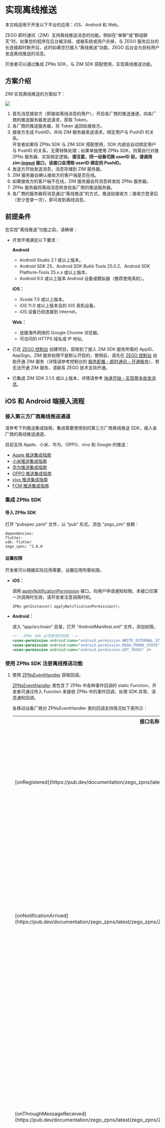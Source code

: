 # 实现离线推送


<Note title="Note">
本文档适用于开发以下平台的应用：iOS、Android 和 Web。
</Note>

ZEGO 即时通讯（ZIM）支持离线推送消息的功能。例如在“单聊”或“群组聊天”时，如果您的程序在后台被冻结、或被系统或用户杀掉，与 ZEGO 服务后台的长连接超时断开后，此时如果您已接入“离线推送”功能，ZEGO 后台会为目标用户发送离线推送的消息。

开发者可以通过集成 ZPNs SDK，与 ZIM SDK 搭配使用，实现离线推送功能。

## 方案介绍

ZIM 实现离线推送的方案如下：

<Frame width="512" height="auto" caption="">
  <img src="https://storage.zego.im/sdk-doc/Pics/ZIM/OfflinePush/Android.png" />
</Frame>

1. 首先消息接收方（即接收离线消息的用户），开启各厂商的推送通道，向各厂商的推送服务器发送请求，获取 Token。
2. 各厂商的推送服务器，将 Token 返回给接收方。
3. 接收方生成 PushID，并向 ZIM 服务器发送请求，绑定用户与 PushID 的关系。
    <Note title="Note">  
    开发者如果将 ZPNs SDK 与 ZIM SDK 搭配使用，SDK 内部会自动绑定用户与 PushID 的关系，无需特殊处理；如果单独使用 ZPNs SDK，则需自行对接 ZPNs 服务器、实现绑定逻辑。**请注意，同一设备切换 userID 前，请调用 zim.[logout](https://pub.dev/documentation/zego_zim/latest/zego_zim/ZIM/logout.html) 接口，该接口会清除 userID 绑定的 PushID。**
    </Note>
4. 发送方开始发送消息，消息存储到 ZIM 服务器。
5. ZIM 服务器会确认接收方的客户端是否在线。
6. 如果接收方的客户端不在线，ZIM 服务器会将消息转发给 ZPNs 服务器。
7. ZPNs 服务器将离线消息转发给各厂商的推送服务器。
8. 各厂商的服务器将消息通过“离线推送”的方式，推送给接收方；接收方登录后（至少登录一次），即可收到离线消息。

## 前提条件

在实现“离线推送”功能之前，请确保：

- 开发环境满足以下要求：

    **Android** 
    - Android Studio 2.1 或以上版本。
    - Android SDK 25、Android SDK Build-Tools 25.0.2、Android SDK Platform-Tools 25.x.x 或以上版本。
    - Android 9.0 或以上版本 Android 设备或模拟器（推荐使用真机）。

    **iOS：** 
    - Xcode 7.0 或以上版本。
    - iOS 11.0 或以上版本且的 iOS 真机设备。
    - iOS 设备已经连接到 Internet。

    **Web：**    
    - 连接海外网络的 Google Chrome 浏览器。
    - 可访问的 HTTPS 域名或 IP 地址。
- 已在 [ZEGO 控制台](https://console.zego.im) 创建项目，获取到了接入 ZIM SDK 服务所需的 AppID、AppSign。ZIM 服务权限不是默认开启的，使用前，请先在 [ZEGO 控制台](https://console.zego.im) 自助开通 ZIM 服务（详情请参考控制台的 [服务配置 - 即时通讯 - 开通服务](https://doc-zh.zego.im/article/14994)），若无法开通 ZIM 服务，请联系 ZEGO 技术支持开通。
- 已集成 ZIM SDK 2.1.5 或以上版本，详情请参考 [快速开始 - 实现基本收发消息](./../Send%20and%20receive%20messages.mdx)。


## iOS 和 Android 端接入流程

### 接入第三方厂商离线推送通道

请参考下列推送集成指南，集成需要使用到的第三方厂商离线推送 SDK，接入各厂商的离线推送通道。

目前支持 Apple、小米、华为、OPPO、vivo 和 Google 的推送：

- [Apple 推送集成指南](./Integrate%20APNs.mdx)
- [小米推送集成指南](./Integrate%20Xiaomi.mdx)
- [华为推送集成指南](./Integrate%20Huawei.mdx)
- [OPPO 推送集成指南](./Integrate%20OPPO.mdx)
- [vivo 推送集成指南](./Integrate%20vivo.mdx)
- [FCM 推送集成指南](./Integrate%20FCM.mdx)

### 集成 ZPNs SDK

#### 导入 ZPNs SDK

打开 “pubspec.yaml” 文件，以 “pub” 形式，添加 “zego_zim” 依赖：

```pub
dependencies:
flutter:
sdk: flutter
zego_zpns: ^2.6.0
```

#### 设置权限

开发者可以根据实际应用需要，设置应用所需权限。

- **iOS：**

    调用 [applyNotificationPermission](https://pub.dev/documentation/zego_zpns/latest/zego_zpns/ZPNs/applyNotificationPermission.html) 接口，向用户申请通知权限。本接口仅第一次调用时生效，请开发者注意调用时机。

    ```dart
    ZPNs.getInstance().applyNotificationPermission();
    ```

- **Android：**

    进入 “app/src/main” 目录，打开 “AndroidManifest.xml” 文件，添加权限。 

    ```xml
    <!-- ZPNs SDK 必须使用的权限 -->
    <uses-permission android:name="android.permission.WRITE_EXTERNAL_STORAGE" />
    <uses-permission android:name="android.permission.READ_PHONE_STATE" />
    <uses-permission android:name="android.permission.GET_TASKS" />
    ```

### 使用 ZPNs SDK 注册离线推送功能

1.  使用 [ZPNsEventHandler](https://pub.dev/documentation/zego_zpns/latest/zego_zpns/ZPNsEventHandler-class.html) 获取回调。

    <a id="HowToGetPushID"></a>

    [ZPNsEventHandler](https://pub.dev/documentation/zego_zpns/latest/zego_zpns/ZPNsEventHandler-class.html) 类包含了 ZPNs 中各种事件回调的 static Function，开发者可通过传入 Function 来接收 ZPNs 中的事件回调，处理 SDK 异常、消息通知回调。

    各移动设备厂商对 ZPNsEventHandler 类的回调支持情况如下表所示：

    <table>
    <tbody><tr>
    <th>接口名称</th>
    <th>接口说明</th>
    <th>厂商支持情况</th>
    </tr>
    <tr>
    <td>[onRegistered](https://pub.dev/documentation/zego_zpns/latest/zego_zpns/ZPNsEventHandler/onRegistered.html)</td>
    <td>厂商注册“离线推送”的结果回调。厂商注册“离线推送”的结果，会统一在此接口抛出，可通过该回调获取到 PushID。</td>
    <td>所有厂商都支持该回调。</td>
    </tr>
    <tr>
    <td>[onNotificationArrived](https://pub.dev/documentation/zego_zpns/latest/zego_zpns/ZPNsEventHandler/onNotificationArrived.html)</td>
    <td>厂商通知展示回调。厂商通知展示回调，统一在此接口抛出。</td>
    <td><ul><li>苹果: 支持该回调。</li><li>小米：App 处于前后台状态下才能收到此回调。</li><li>华为：不支持该回调。</li><li>OPPO：不支持该回调。</li><li>vivo：不支持该回调。</li><li>Google: 不支持该回调。</li></ul></td>
    </tr>
    <tr>
    <td>[onThroughMessageReceived](https://pub.dev/documentation/zego_zpns/latest/zego_zpns/ZPNsEventHandler/onThroughMessageReceived.html)</td>
    <td>厂商透传消息回调。各厂商返回的透传消息都会触发该接口，并在此接口抛出通知。</td>
    <td><ul><li>苹果: 暂不支持该回调。</li><li>小米：不支持该回调。</li><li>vivo：不支持该回调。</li><li>华为：支持该回调，但请先参考华为官方文档 <a href="https://developer.huawei.com/consumer/cn/doc/HMSCore-Guides/faq-0000001050042183#section037425218509" target="_blank">推送服务 - FAQ - 申请特殊权限</a> 申请**高优先级透传消息权限**。</li><li>OPPO：不支持该回调。</li><li>Google：APP 处于前后台状态下才能收到此回调。</li></ul></td>
    </tr>
    </tbody></table>

    <Accordion title="使用 ZPNsEventHandler 注册回调示例（以 onRegistered 为例）" defaultOpen="false">
      1. 开发者可以自定义一个 ZPNsEventHandlerManager 类，在类中新建一个名为 loadingEventHandler 的静态方法，在该方法中实现 [onRegistered](https://pub.dev/documentation/zego_zpns/latest/zego_zpns/ZPNsEventHandler/onRegistered.html)，并在该方法触发时打印错误信息和 PushID。

          ```dart
          class ZPNsEventHandlerManager {
              static loadingEventHandler() {
                  ZPNsEventHandler.onRegistered = (ZPNsRegisterMessage registerMessage) {
                      log(registerMessage.errorCode.toString());
                      log(registerMessage.errorMessage);
                      log(registerMessage.pushID);
                  };
              }
          }
          ```

      2. 在开始运行程序时，调用 loadingEventHandler 方法，实现 [ZPNsEventHandler](https://pub.dev/documentation/zego_zpns/latest/zego_zpns/ZPNsEventHandler-class.html) 回调。

          ```dart
          void main() {
                  runApp(const MyApp());

                  ZPNsEventHandlerManager.loadingEventHandler();
          }
          ```

      此后当 [onRegistered](https://pub.dev/documentation/zego_zpns/latest/zego_zpns/ZPNsEventHandler/onRegistered.html) 事件触发时，便会在控制台打印 PushID。
    </Accordion>


2. 配置安卓第三方推送通道。

    根据前提条件集成的第三方厂商离线推送 SDK，启用各厂商的推送功能，然后调用 [setPushConfig](https://pub.dev/documentation/zego_zpns/latest/zego_zpns/ZPNs/setPushConfig.html) 接口，配置第三方推送通道。

    - 配置 FCM 推送

        ```dart
        ZPNsConfig zpnsConfig = ZPNsConfig();
        // 注意，开启 fcm 推送时，其他厂商推送通道不可用
        zpnsConfig.enableFCMPush = true;
        ZPNs.setPushConfig(zpnsConfig);
        ```

    - 配置其他厂商推送，以下示例代码以华为为例：

        ```dart
        ZPNsConfig config = ZPNsConfig();
        config.enableHWPush = true;
        config.hwAppID = "Your Huawei ID";
        ZPNs.setPushConfig(config);
        ```

3. 注册离线推送功能。

    调用 [registerPush](https://pub.dev/documentation/zego_zpns/latest/zego_zpns/ZPNs/registerPush.html) 接口注册离线推送。调用此接口有一定性能开销。

    <Note title="Note">
    - 在 iOS 端调用 [registerPush](https://pub.dev/documentation/zego_zpns/latest/zego_zpns/ZPNs/registerPush.html) 接口时，您需要根据打包时选择的证书为 development 还是 distribution 而提前填写 `ZPNsIOSEnvironment`。切换证书时，请更改此枚举。
    - 证书为 development 时，`ZPNsIOSEnvironment` 为 `Development`。
    - 证书为 distribution 时，`ZPNsIOSEnvironment` 为 `Production`。
    - 如果您尚不清楚当前所处的 `ZPNsIOSEnvironment`，请填 `ZPNsIOSEnvironment.Automatic`。`Automaic` 可能受 iOS 系统版本影响，若 iOS 系统进行大版本更新后，请留意 [ZPNs 发布日志](./../Client%20SDKs/ZPNs%20release%20notes.mdx)。
    </Note>

    ```dart
    // 注册离线推送。
    // 在 iOS 调用 registerPush 接口时，iOSNotificationArrivedConfig 参数可以用来设置普通弹窗推送在前台到达时，是否展示弹窗、角标、声音，若希望不展示可不填。
    ZPNs.getInstance().registerPush(iOSEnvironment: ZPNsIOSEnvironment.Automatic,iOSNotificationArrivedConfig: ZPNsIOSNotificationArrivedConfig()..isPresentBadge=true..isPresentSound=true..isPresentAlert=true,enableIOSVoIP: true)
    .catchError((onError) {
        if (onError is PlatformException) {
        // Notice exception here
        log(onError.message ?? "");
        }
    });
    ```

    注册离线推送功能后，可以通过 [ZPNsEventHandler](https://pub.dev/documentation/zego_zpns/latest/zego_zpns/ZPNsEventHandler-class.html) 类中的 [onRegistered](https://pub.dev/documentation/zego_zpns/latest/zego_zpns/ZPNsEventHandler/onRegistered.html) 回调，获取到离线推送的 `pushID`，向指定设备推送离线消息。


## Web 端接入流程

### 接入 FCM 离线推送通道

请参考 [Web 推送集成指南](./Integrate%20FCM%20(for%20web).mdx)，集成 FCM 离线推送 SDK。

### 集成 ZPNs SDK

打开 “pubspec.yaml” 文件，以 “pub” 形式，添加 “zego_zpns” 依赖：

<Warning title="Warning">

如需使用 ZPNs Flutter SDK 在 Web 端实现离线推送，SDK 版本需为 2.5.0 或以上。
</Warning>

```pub
dependencies:
flutter:
sdk: flutter
zego_zpns: ^2.6.0
```

### 使用 ZPNs SDK 注册离线推送功能

    调用 [registerPush](https://pub.dev/documentation/zego_zpns/latest/zego_zpns/ZPNs/registerPush.html) 接口，在 Web 应用上注册离线推送，请先创建 ZIM 实例，等待页面加载完毕后，再进行注册，否则可能失败。

    ```dart
    ZIMAppConfig appConfig = ZIMAppConfig();
    appConfig.appID = 0;
    appConfig.appSign = "";

    ZIM.create(appConfig);    

    // From firebaseConfig
    ZPNsWebConfig config = ZPNsWebConfig();
    config.apiKey = "";
    config.authDomain = "";
    config.projectID = "";
    config.storageBucket = "";
    config.messagingSenderID = "";
    config.appID = "";
    config.measurementID = "";
    // From Web Push certificates
    config.vapidKey = "";

    ZPNs.getInstance().registerPush(webConfig: config);
    ```

## 使用 ZIM SDK 实现离线推送功能

ZIM 支持在发送单聊消息、发送群组消息、发起呼叫邀请时，使用离线推送消息的功能。

<Warning title="Warning">
在实现离线推送前，请确保：
- 参考 [发送消息](./../Send%20and%20receive%20messages.mdx)，实现发送单聊/群聊消息的功能。
- 参考 [呼叫邀请](./Call%20invitation%20signaling.mdx)，实现呼叫邀请。
</Warning>


### 离线推送单聊消息

1. 首先开发者需要通过 [ZIMPushConfig](https://pub.dev/documentation/zego_zim/latest/zego_zim/ZIMPushConfig-class.html) 对象，设置离线推送标题、内容、以及其它自定义属性。

    ```dart
    ZIMPushConfig pushConfig = ZIMPushConfig();
    pushConfig.title = "离线推送标题";
    pushConfig.content = "离线推送内容";
    pushConfig.payload = "自定义透传字段,非必填";
    pushConfig.resourcesID = "资源ID";
    ```

2. 然后通过 [ZIMMessageSendConfig](https://pub.dev/documentation/zego_zim/latest/zego_zim/ZIMMessageSendConfig-class.html) 对象的 `pushConfig` 参数，配置离线消息的相关配置等。

   ```dart
    ZIMMessageSendConfig sendConfig = ZIMMessageSendConfig();
    sendConfig.pushConfig = pushConfig;
    ```

3. 发送方调用 [sendMessage](https://pub.dev/documentation/zego_zim/latest/zego_zim/ZIM/sendMessage.html)，传入 “sendConfig”，向接收方发送带离线推送配置项的消息。

    ```dart
    ZIM.getInstance()!.sendMessage(ZIMTextMessage(message: 'message'), 'toUserID', ZIMConversationType.peer, sendConfig).then((value) => {}).onError((error, stackTrace) => {});
    ```

4. 接收方如果处于离线状态，将会在上线后，接收到发送方之前发送的离线消息。

### 离线推送群组消息

1. 开发者通过 [ZIMPushConfig](https://pub.dev/documentation/zego_zim/latest/zego_zim/ZIMPushConfig-class.html) 对象，设置离线推送标题、内容、以及其它自定义属性。

    ```dart
    ZIMPushConfig pushConfig = ZIMPushConfig();
    pushConfig.title = "离线推送标题";
    pushConfig.content = "离线推送内容";
    pushConfig.payload = "自定义透传字段，非必填";
    pushConfig.resourcesID = "资源 ID，非必填";
    ```

2. 然后通过 [ZIMMessageSendConfig](https://pub.dev/documentation/zego_zim/latest/zego_zim/ZIMMessageSendConfig-class.html) 对象的 `pushConfig` 参数，配置离线消息的相关配置等。

    ```dart
    ZIMMessageSendConfig sendConfig = ZIMMessageSendConfig();
    sendConfig.pushConfig = pushConfig;
    ```


3. 发送方调用 [sendMessage](https://pub.dev/documentation/zego_zim/latest/zego_zim/ZIM/sendMessage.html)，传入 “sentConfig”，向群组内的所有用户发送消息。

    ```dart
    ZIM.getInstance()!.sendMessage(ZIMTextMessage(message: 'message'), 'toGroupID', ZIMConversationType.group, sendConfig).then((value) => {}).onError((error, stackTrace) => {});
    ```

4. 群组内的用户，如果有人处于离线状态，将会在上线后，接收到发送方之前发送的群组离线消息。

### 发送呼叫邀请时使用离线推送功能

1. 开发者通过 [ZIMPushConfig](https://pub.dev/documentation/zego_zim/latest/zego_zim/ZIMPushConfig-class.html) 对象，设置离线推送标题、内容、以及其它自定义属性。

    ```dart
    ZIMPushConfig pushConfig = ZIMPushConfig();
    pushConfig.title = "离线推送标题";
    pushConfig.content = "离线推送内容";
    pushConfig.payload = "自定义透传字段，非必填";
    pushConfig.resourcesID = "资源ID";
    ```
2. 然后通过 [ZIMCallInviteConfig](https://pub.dev/documentation/zego_zim/latest/zego_zim/ZIMCallInviteConfig-class.html) 对象的 `pushConfig` 参数，配置离线消息的相关配置等。

    ```dart
    ZIMCallInviteConfig callInviteConfig = ZIMCallInviteConfig();
    callInviteConfig.pushConfig = pushConfig;
    ```

3. 发送方调用 [callInvite](https://pub.dev/documentation/zego_zim/latest/zego_zim/ZIM/callInvite.html)，传入 “callInviteConfig”，发起呼叫邀请。

    ```dart
      ZIMCallInviteConfig callInviteConfig = ZIMCallInviteConfig();
      callInviteConfig.pushConfig = pushConfig;
      ZIM.getInstance()!.callInvite(["userA","userB"], callInviteConfig).then((value) {
    
      }).catchError((onError){
    
      });
    ```

4. 被邀请的用户若处于离线状态，将会收到对应的离线推送，上线后，若呼叫邀请还未结束，将会收到 [onCallInvitationReceived](https://pub.dev/documentation/zego_zim/latest/zego_zim/ZIMEventHandler/onCallInvitationReceived.html) 的回调。

### 注销离线推送

若开发者希望某台设备不再接收离线推送，可通过调用 [unRegisterPush](https://pub.dev/documentation/zego_zpns/latest/zego_zpns/ZPNs/unregisterPush.html) 接口注销。注销后，发送弹窗推送、静默推送也将不再生效。

```dart
ZPNs.getInstance().unregisterPush();
```

## 在线调试

集成 ZPNs SDK 和获取 Push ID 后，您可以在 [ZEGO 控制台](https://console.zego.im/) 在线调试 ZIM 离线推送功能，详情请参考控制台的 [ZIM 离线推送调试](https://doc-zh.zego.im/article/17949)。
